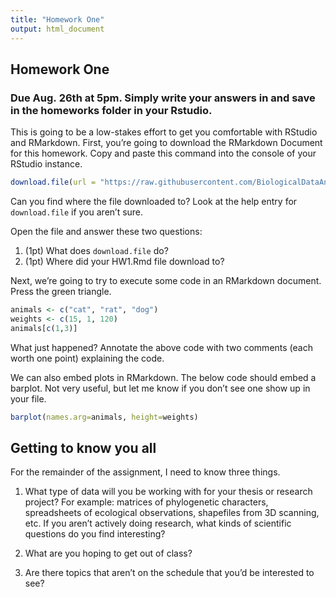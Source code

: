 ```yaml
---
title: "Homework One"
output: html_document
---
```


## Homework One

### Due Aug. 26th at 5pm. Simply write your answers in and save in the homeworks folder in your Rstudio.

This is going to be a low-stakes effort to get you comfortable with RStudio and RMarkdown. First, you're going to download the RMarkdown Document for this homework. Copy and paste this command into the console of your RStudio instance.

```r
download.file(url = "https://raw.githubusercontent.com/BiologicalDataAnalysis2019/2022/master/vignettes/homework_1.Rmd", destfile = "/cloud/project/homeworks/homework_1.Rmd")
```

Can you find where the file downloaded to? Look at the help entry for `download.file` if you aren't sure.

Open the file and answer these two questions: 

1. (1pt) What does `download.file` do? 
2. (1pt) Where did your HW1.Rmd file download to? 

Next, we're going to try to execute some code in an RMarkdown document. Press the green triangle.

```r
animals <- c("cat", "rat", "dog")
weights <- c(15, 1, 120)
animals[c(1,3)]
```

What just happened? Annotate the above code with two comments (each worth one point) explaining the code.

We can also embed plots in RMarkdown. The below code should embed a barplot. Not very useful, but let me know if you don't see one show up in your file.

```r
barplot(names.arg=animals, height=weights)
```

## Getting to know you all

For the remainder of the assignment, I need to know three things.

1. What type of data will you be working with for your thesis or research project? For example: matrices of phylogenetic characters, spreadsheets of ecological observations, shapefiles from 3D scanning, etc. If you aren't actively doing research, what kinds of scientific questions do you find interesting?

2. What are you hoping to get out of class?

3. Are there topics that aren't on the schedule that you'd be interested to see? 
